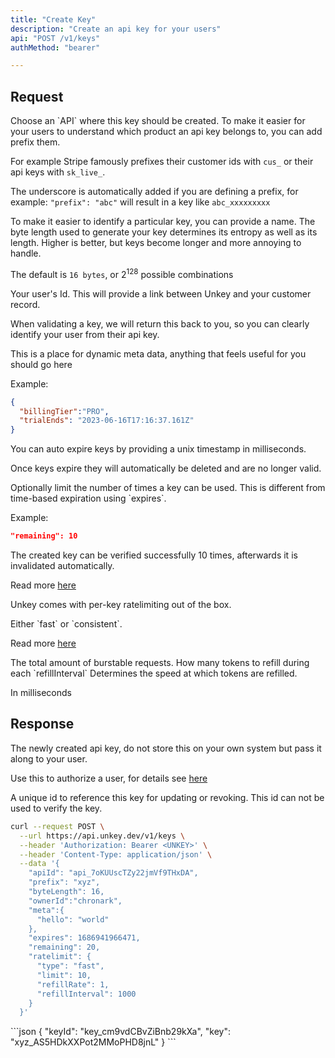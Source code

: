 ```yaml
---
title: "Create Key"
description: "Create an api key for your users"
api: "POST /v1/keys"
authMethod: "bearer"

---
```


## Request

<ParamField body="apiId" type="string" required>
Choose an `API` where this key should be created.
</ParamField>


<ParamField body="prefix" type="string" >
To make it easier for your users to understand which product an api key belongs to, you can add prefix them.

For example Stripe famously prefixes their customer ids with `cus_` or their api keys with `sk_live_`.

The underscore is automatically added if you are defining a prefix, for example: `"prefix": "abc"` will result in a key like `abc_xxxxxxxxx`

</ParamField>

<ParamField body="name" type="string" >
To make it easier to identify a particular key, you can provide a name.
</ParamField>


<ParamField body="byteLength" type="int" default={16} >
The byte length used to generate your key determines its entropy as well as its length.
Higher is better, but keys become longer and more annoying to handle.

The default is `16 bytes`, or 2<sup>128</sup> possible combinations
 </ParamField>


 <ParamField body="ownerId" type="string" >
  Your user's Id. This will provide a link between Unkey and your customer record.

  When validating a key, we will return this back to you, so you can clearly identify your user from their api key.

</ParamField>

<ParamField body="meta" type="object" >
This is a place for dynamic meta data, anything that feels useful for you should go here

Example:
```json
{
  "billingTier":"PRO",
  "trialEnds": "2023-06-16T17:16:37.161Z"
}
```

</ParamField>
<ParamField body="expires" type="int" >
  You can auto expire keys by providing a unix timestamp in milliseconds.

  Once keys expire they will automatically be deleted and are no longer valid.


</ParamField>


 <ParamField body="remaining" type="int" >
  Optionally limit the number of times a key can be used. This is different from time-based expiration using `expires`.

Example:
```json
"remaining": 10  
```
The created key can be verified successfully 10 times, afterwards it is invalidated automatically.

  Read more [here](/features/remaining)


</ParamField>

<ParamField body="ratelimit" type="Object" >

 Unkey comes with per-key ratelimiting out of the box.

  <Expandable title="properties">

  <ParamField body="type" type="string" default="fast" required>
  Either `fast` or `consistent`.

  Read more [here](/features/ratelimiting)

  </ParamField>
  <ParamField body="limit" type="int" required>
  The total amount of burstable requests.


  </ParamField>
  <ParamField body="refillRate" type="int" required>
  How many tokens to refill during each `refillInterval`
  </ParamField>
  <ParamField body="refillInterval" type="int" required>
  Determines the speed at which tokens are refilled.

  In milliseconds
  </ParamField>
 </Expandable>
</ParamField>

## Response

<ResponseField name="key" type="string" required>
  The newly created api key, do not store this on your own system but pass it along to your user.

  Use this to authorize a user, for details see [here](/api-reference/keys/verify)
</ResponseField>

<ResponseField name="keyId" type="string" required>
  A unique id to reference this key for updating or revoking. This id can not be used to verify the key.
</ResponseField>

<RequestExample>



```sh
curl --request POST \
  --url https://api.unkey.dev/v1/keys \
  --header 'Authorization: Bearer <UNKEY>' \
  --header 'Content-Type: application/json' \
  --data '{
    "apiId": "api_7oKUUscTZy22jmVf9THxDA",
    "prefix": "xyz",
    "byteLength": 16,
    "ownerId":"chronark",
    "meta":{
      "hello": "world"
    },
    "expires": 1686941966471,
    "remaining": 20,
    "ratelimit": {
      "type": "fast",
      "limit": 10,
      "refillRate": 1,
      "refillInterval": 1000
    }
  }'
```





</RequestExample>

<ResponseExample>
```json
{
  "keyId": "key_cm9vdCBvZiBnb29kXa",
  "key": "xyz_AS5HDkXXPot2MMoPHD8jnL"
}
```


</ResponseExample>
